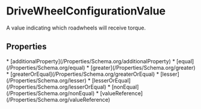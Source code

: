   
# DriveWheelConfigurationValue

A value indicating which roadwheels will receive torque.

## Properties

<Grid>
* [additionalProperty](/Properties/Schema.org/additionalProperty)
* [equal](/Properties/Schema.org/equal)
* [greater](/Properties/Schema.org/greater)
* [greaterOrEqual](/Properties/Schema.org/greaterOrEqual)
* [lesser](/Properties/Schema.org/lesser)
* [lesserOrEqual](/Properties/Schema.org/lesserOrEqual)
* [nonEqual](/Properties/Schema.org/nonEqual)
* [valueReference](/Properties/Schema.org/valueReference)
</Grid>

